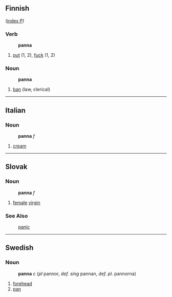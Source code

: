 ==Finnish==
([[Wiktionary:Finnish_index_p|index P]])

===Verb===
:'''panna'''
# [[put]] (1, 2), [[fuck#Verb|fuck]] (1, 2)

===Noun===
:'''panna'''
# [[ban]] (law, clerical)

------

==Italian==

===Noun===
:'''panna''' ''f''
# [[cream]]

------

==Slovak==

===Noun===
: '''panna''' ''f''
# [[female]] [[virgin]]

===See Also===
:[[panic]]

------

==Swedish==

===Noun===
:'''panna''' ''c'' (''pl'' pannor, ''def. sing'' pannan, ''def. pl.'' pannorna)
#[[forehead]]
#[[pan]]